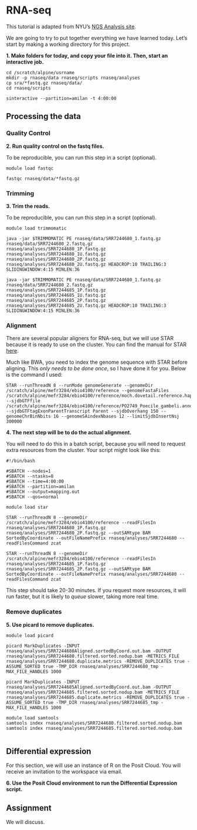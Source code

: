 # RNA-seq

This tutorial is adapted from NYU's [NGS Analysis site](https://learn.gencore.bio.nyu.edu/rna-seq-analysis/aligning-rna-seq-data/).

We are going to try to put together everything we have learned today. Let's start by making a working directory for this project. 

**1. Make folders for today, and copy your file into it. Then, start an interactive job.**

```cat
cd /scratch/alpine/usrname
mkdir -p rnaseq/data rnaseq/scripts rnaseq/analyses
cp sra/*fastq.gz rnaseq/data/
cd rnaseq/scripts

sinteractive --partition=amilan -t 4:00:00
```


## Processing the data 

### Quality Control 

**2. Run quality control on the fastq files.** 

To be reproducible, you can run this step in a script (optional). 

```cat
module load fastqc

fastqc rnaseq/data/*fastq.gz 

```

### Trimming 

**3. Trim the reads.**

To be reproducible, you can run this step in a script (optional). 

```cat
module load trimmomatic

java -jar $TRIMMOMATIC PE rnaseq/data/SRR7244680_1.fastq.gz rnaseq/data/SRR7244680_2.fastq.gz rnaseq/analyses/SRR7244680_1P.fastq.gz rnaseq/analyses/SRR7244680_1U.fastq.gz rnaseq/analyses/SRR7244680_2P.fastq.gz rnaseq/analyses/SRR7244680_2U.fastq.gz HEADCROP:10 TRAILING:3 SLIDINGWINDOW:4:15 MINLEN:36

java -jar $TRIMMOMATIC PE rnaseq/data/SRR7244680_1.fastq.gz rnaseq/data/SRR7244680_2.fastq.gz rnaseq/analyses/SRR7244685_1P.fastq.gz rnaseq/analyses/SRR7244685_1U.fastq.gz rnaseq/analyses/SRR7244685_2P.fastq.gz rnaseq/analyses/SRR7244685_2U.fastq.gz HEADCROP:10 TRAILING:3 SLIDINGWINDOW:4:15 MINLEN:36

```


### Alignment 

There are several popular aligners for RNA-seq, but we will use STAR because it is ready to use on the cluster. You can find the manual for STAR [here](https://github.com/alexdobin/STAR/blob/master/doc/STARmanual.pdf). 

Much like BWA, you need to index the genome sequence with STAR before aligning. This *only needs to be done once*, so I have done it for you. Below is the command I used: 

```cat
STAR --runThreadN 8 --runMode genomeGenerate --genomeDir /scratch/alpine/mefr3284/ebio4100/reference --genomeFastaFiles /scratch/alpine/mefr3284/ebio4100/reference/moch.dovetail.reference.hap1.scaffolds.renamed.fasta --sjdbGTFfile /scratch/alpine/mefr3284/ebio4100/reference/PO2749_Poecile_gambeli.annotation.scaf.renamed.gff --sjdbGTFtagExonParentTranscript Parent --sjdbOverhang 150 --genomeChrBinNbits 16 --genomeSAindexNbases 12 --limitSjdbInsertNsj 300000
```

**4. The next step will be to do the actual alignment.** 

You will need to do this in a batch script, because you will need to request extra resources from the cluster. Your script might look like this: 

```cat
#!/bin/bash 

#SBATCH --nodes=1
#SBATCH --ntasks=8
#SBATCH --time=4:00:00
#SBATCH --partition=amilan 
#SBATCH --output=mapping.out
#SBATCH --qos=normal 

module load star

STAR --runThreadN 8 --genomeDir /scratch/alpine/mefr3284/ebio4100/reference --readFilesIn rnaseq/analyses/SRR7244680_1P.fastq.gz rnaseq/analyses/SRR7244680_2P.fastq.gz --outSAMtype BAM SortedByCoordinate --outFileNamePrefix rnaseq/analyses/SRR7244680 --readFilesCommand zcat

STAR --runThreadN 8 --genomeDir /scratch/alpine/mefr3284/ebio4100/reference --readFilesIn rnaseq/analyses/SRR7244685_1P.fastq.gz rnaseq/analyses/SRR7244685_2P.fastq.gz --outSAMtype BAM SortedByCoordinate --outFileNamePrefix rnaseq/analyses/SRR7244680 --readFilesCommand zcat

```

This step should take 20-30 minutes. If you request more resources, it will run faster, but it is likely to *queue* slower, taking more real time. 

### Remove duplicates 

**5. Use picard to remove duplicates.**

```cat
module load picard 

picard MarkDuplicates -INPUT rnaseq/analyses/SRR7244680Aligned.sortedByCoord.out.bam -OUTPUT rnaseq/analyses/SRR7244680.filtered.sorted.nodup.bam -METRICS_FILE rnaseq/analyses/SRR7244680.duplicate.metrics -REMOVE_DUPLICATES true -ASSUME_SORTED true -TMP_DIR rnaseq/analyses/SRR7244680_tmp -MAX_FILE_HANDLES 1000

picard MarkDuplicates -INPUT rnaseq/analyses/SRR7244685Aligned.sortedByCoord.out.bam -OUTPUT rnaseq/analyses/SRR7244685.filtered.sorted.nodup.bam -METRICS_FILE rnaseq/analyses/SRR7244685.duplicate.metrics -REMOVE_DUPLICATES true -ASSUME_SORTED true -TMP_DIR rnaseq/analyses/SRR7244685_tmp -MAX_FILE_HANDLES 1000

module load samtools 
samtools index rnaseq/analyses/SRR7244680.filtered.sorted.nodup.bam
samtools index rnaseq/analyses/SRR7244685.filtered.sorted.nodup.bam


```


## Differential expression 

For this section, we will use an instance of R on the Posit Cloud. You will receive an invitation to the workspace via email. 

**6. Use the Posit Cloud environment to run the Differential Expression script.**

## Assignment 

We will discuss. 

